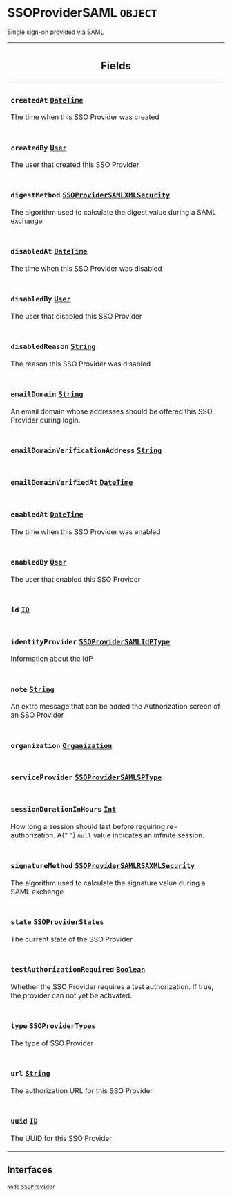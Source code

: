<!--
  _____   ____    _   _  ____ _______   ______ _____ _____ _______
  |  __  / __   |  | |/ __ __   __| |  ____|  __ _   _|__   __|
  | |  | | |  | | |  | | |  | | | |    | |__  | |  | || |    | |
  | |  | | |  | | | . ` | |  | | | |    |  __| | |  | || |    | |
  | |__| | |__| | | |  | |__| | | |    | |____| |__| || |_   | |
  |_____/ ____/  |_| _|____/  |_|    |______|_____/_____|  |_|
  This file is auto-generated by script/generate_graphql_api_content.sh,
  please build the schema.json by running `rails api:graph:export`
  with https://github.com/buildkite/buildkite/,
  replace the content in data/graphql_data_schema.json
  and run the generation script `./scripts/generate-graphql-api-content.sh`.
-->
<!-- vale off -->
<h1 class="has-pills" data-algolia-exclude>
  SSOProviderSAML
  <span class="pill pill--object pill--normal-case pill--large"><code>OBJECT</code></span>
</h1>
<!-- vale on -->

<p>Single sign-on provided via SAML</p>

<table class="responsive-table responsive-table--single-column-rows">
  <thead>
    <th>
      <h2 data-algolia-exclude>Fields</h2>
    </th>
  </thead>
  <tbody>
    <tr>
      <td>
        <h3 class="is-small has-pills">
          <code>createdAt</code>
          <a
            href="/docs/apis/graphql/schemas/scalar/datetime"
            class="pill pill--scalar pill--normal-case pill--medium"
            title="Go to SCALAR DateTime"
          >
            <code>DateTime</code>
          </a>
        </h3>
        <p>The time when this SSO Provider was created</p>
      </td>
    </tr>
    <tr>
      <td>
        <h3 class="is-small has-pills">
          <code>createdBy</code>
          <a
            href="/docs/apis/graphql/schemas/object/user"
            class="pill pill--object pill--normal-case pill--medium"
            title="Go to OBJECT User"
          >
            <code>User</code>
          </a>
        </h3>
        <p>The user that created this SSO Provider</p>
      </td>
    </tr>
    <tr>
      <td>
        <h3 class="is-small has-pills">
          <code>digestMethod</code>
          <a
            href="/docs/apis/graphql/schemas/enum/ssoprovidersamlxmlsecurity"
            class="pill pill--enum pill--normal-case pill--medium"
            title="Go to ENUM SSOProviderSAMLXMLSecurity"
          >
            <code>SSOProviderSAMLXMLSecurity</code>
          </a>
        </h3>
        <p>
          The algorithm used to calculate the digest value during a SAML
          exchange
        </p>
      </td>
    </tr>
    <tr>
      <td>
        <h3 class="is-small has-pills">
          <code>disabledAt</code>
          <a
            href="/docs/apis/graphql/schemas/scalar/datetime"
            class="pill pill--scalar pill--normal-case pill--medium"
            title="Go to SCALAR DateTime"
          >
            <code>DateTime</code>
          </a>
        </h3>
        <p>The time when this SSO Provider was disabled</p>
      </td>
    </tr>
    <tr>
      <td>
        <h3 class="is-small has-pills">
          <code>disabledBy</code>
          <a
            href="/docs/apis/graphql/schemas/object/user"
            class="pill pill--object pill--normal-case pill--medium"
            title="Go to OBJECT User"
          >
            <code>User</code>
          </a>
        </h3>
        <p>The user that disabled this SSO Provider</p>
      </td>
    </tr>
    <tr>
      <td>
        <h3 class="is-small has-pills">
          <code>disabledReason</code>
          <a
            href="/docs/apis/graphql/schemas/scalar/string"
            class="pill pill--scalar pill--normal-case pill--medium"
            title="Go to SCALAR String"
          >
            <code>String</code>
          </a>
        </h3>
        <p>The reason this SSO Provider was disabled</p>
      </td>
    </tr>
    <tr>
      <td>
        <h3 class="is-small has-pills">
          <code>emailDomain</code>
          <a
            href="/docs/apis/graphql/schemas/scalar/string"
            class="pill pill--scalar pill--normal-case pill--medium"
            title="Go to SCALAR String"
          >
            <code>String</code>
          </a>
        </h3>
        <p>
          An email domain whose addresses should be offered this SSO Provider
          during login.
        </p>
      </td>
    </tr>
    <tr>
      <td>
        <h3 class="is-small has-pills">
          <code>emailDomainVerificationAddress</code>
          <a
            href="/docs/apis/graphql/schemas/scalar/string"
            class="pill pill--scalar pill--normal-case pill--medium"
            title="Go to SCALAR String"
          >
            <code>String</code>
          </a>
        </h3>
      </td>
    </tr>
    <tr>
      <td>
        <h3 class="is-small has-pills">
          <code>emailDomainVerifiedAt</code>
          <a
            href="/docs/apis/graphql/schemas/scalar/datetime"
            class="pill pill--scalar pill--normal-case pill--medium"
            title="Go to SCALAR DateTime"
          >
            <code>DateTime</code>
          </a>
        </h3>
      </td>
    </tr>
    <tr>
      <td>
        <h3 class="is-small has-pills">
          <code>enabledAt</code>
          <a
            href="/docs/apis/graphql/schemas/scalar/datetime"
            class="pill pill--scalar pill--normal-case pill--medium"
            title="Go to SCALAR DateTime"
          >
            <code>DateTime</code>
          </a>
        </h3>
        <p>The time when this SSO Provider was enabled</p>
      </td>
    </tr>
    <tr>
      <td>
        <h3 class="is-small has-pills">
          <code>enabledBy</code>
          <a
            href="/docs/apis/graphql/schemas/object/user"
            class="pill pill--object pill--normal-case pill--medium"
            title="Go to OBJECT User"
          >
            <code>User</code>
          </a>
        </h3>
        <p>The user that enabled this SSO Provider</p>
      </td>
    </tr>
    <tr>
      <td>
        <h3 class="is-small has-pills">
          <code>id</code>
          <a
            href="/docs/apis/graphql/schemas/scalar/id"
            class="pill pill--scalar pill--normal-case pill--medium"
            title="Go to SCALAR ID"
          >
            <code>ID</code>
          </a>
        </h3>
      </td>
    </tr>
    <tr>
      <td>
        <h3 class="is-small has-pills">
          <code>identityProvider</code>
          <a
            href="/docs/apis/graphql/schemas/object/ssoprovidersamlidptype"
            class="pill pill--object pill--normal-case pill--medium"
            title="Go to OBJECT SSOProviderSAMLIdPType"
          >
            <code>SSOProviderSAMLIdPType</code>
          </a>
        </h3>
        <p>Information about the IdP</p>
      </td>
    </tr>
    <tr>
      <td>
        <h3 class="is-small has-pills">
          <code>note</code>
          <a
            href="/docs/apis/graphql/schemas/scalar/string"
            class="pill pill--scalar pill--normal-case pill--medium"
            title="Go to SCALAR String"
          >
            <code>String</code>
          </a>
        </h3>
        <p>
          An extra message that can be added the Authorization screen of an SSO
          Provider
        </p>
      </td>
    </tr>
    <tr>
      <td>
        <h3 class="is-small has-pills">
          <code>organization</code>
          <a
            href="/docs/apis/graphql/schemas/object/organization"
            class="pill pill--object pill--normal-case pill--medium"
            title="Go to OBJECT Organization"
          >
            <code>Organization</code>
          </a>
        </h3>
      </td>
    </tr>
    <tr>
      <td>
        <h3 class="is-small has-pills">
          <code>serviceProvider</code>
          <a
            href="/docs/apis/graphql/schemas/object/ssoprovidersamlsptype"
            class="pill pill--object pill--normal-case pill--medium"
            title="Go to OBJECT SSOProviderSAMLSPType"
          >
            <code>SSOProviderSAMLSPType</code>
          </a>
        </h3>
      </td>
    </tr>
    <tr>
      <td>
        <h3 class="is-small has-pills">
          <code>sessionDurationInHours</code>
          <a
            href="/docs/apis/graphql/schemas/scalar/int"
            class="pill pill--scalar pill--normal-case pill--medium"
            title="Go to SCALAR Int"
          >
            <code>Int</code>
          </a>
        </h3>
        <p>
          How long a session should last before requiring re-authorization. A{" "}
          <code>null</code> value indicates an infinite session.
        </p>
      </td>
    </tr>
    <tr>
      <td>
        <h3 class="is-small has-pills">
          <code>signatureMethod</code>
          <a
            href="/docs/apis/graphql/schemas/enum/ssoprovidersamlrsaxmlsecurity"
            class="pill pill--enum pill--normal-case pill--medium"
            title="Go to ENUM SSOProviderSAMLRSAXMLSecurity"
          >
            <code>SSOProviderSAMLRSAXMLSecurity</code>
          </a>
        </h3>
        <p>
          The algorithm used to calculate the signature value during a SAML
          exchange
        </p>
      </td>
    </tr>
    <tr>
      <td>
        <h3 class="is-small has-pills">
          <code>state</code>
          <a
            href="/docs/apis/graphql/schemas/enum/ssoproviderstates"
            class="pill pill--enum pill--normal-case pill--medium"
            title="Go to ENUM SSOProviderStates"
          >
            <code>SSOProviderStates</code>
          </a>
        </h3>
        <p>The current state of the SSO Provider</p>
      </td>
    </tr>
    <tr>
      <td>
        <h3 class="is-small has-pills">
          <code>testAuthorizationRequired</code>
          <a
            href="/docs/apis/graphql/schemas/scalar/boolean"
            class="pill pill--scalar pill--normal-case pill--medium"
            title="Go to SCALAR Boolean"
          >
            <code>Boolean</code>
          </a>
        </h3>
        <p>
          Whether the SSO Provider requires a test authorization. If true, the
          provider can not yet be activated.
        </p>
      </td>
    </tr>
    <tr>
      <td>
        <h3 class="is-small has-pills">
          <code>type</code>
          <a
            href="/docs/apis/graphql/schemas/enum/ssoprovidertypes"
            class="pill pill--enum pill--normal-case pill--medium"
            title="Go to ENUM SSOProviderTypes"
          >
            <code>SSOProviderTypes</code>
          </a>
        </h3>
        <p>The type of SSO Provider</p>
      </td>
    </tr>
    <tr>
      <td>
        <h3 class="is-small has-pills">
          <code>url</code>
          <a
            href="/docs/apis/graphql/schemas/scalar/string"
            class="pill pill--scalar pill--normal-case pill--medium"
            title="Go to SCALAR String"
          >
            <code>String</code>
          </a>
        </h3>
        <p>The authorization URL for this SSO Provider</p>
      </td>
    </tr>
    <tr>
      <td>
        <h3 class="is-small has-pills">
          <code>uuid</code>
          <a
            href="/docs/apis/graphql/schemas/scalar/id"
            class="pill pill--scalar pill--normal-case pill--medium"
            title="Go to SCALAR ID"
          >
            <code>ID</code>
          </a>
        </h3>
        <p>The UUID for this SSO Provider</p>
      </td>
    </tr>
  </tbody>
</table>

<h2 data-algolia-exclude>Interfaces</h2>
<a
  href="/docs/apis/graphql/schemas/interface/node"
  class="pill pill--interface pill--normal-case pill--large"
  title="Go to INTERFACE Node"
>
  <code>Node</code>
</a>
<a
  href="/docs/apis/graphql/schemas/interface/ssoprovider"
  class="pill pill--interface pill--normal-case pill--large"
  title="Go to INTERFACE SSOProvider"
>
  <code>SSOProvider</code>
</a>
